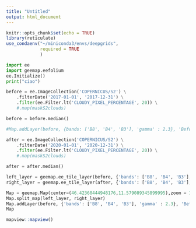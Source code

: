 ```yaml
---
title: "Untitled"
output: html_document
---
```



```r
knitr::opts_chunk$set(echo = TRUE)
library(reticulate)
use_condaenv("~/miniconda3/envs/deepgrids",
             required = TRUE
             )
```

```python
import ee
import geemap.eefolium
ee.Initialize()
print("ciao")
```

```python
before = ee.ImageCollection('COPERNICUS/S2') \
    .filterDate('2017-01-01', '2017-12-31') \
    .filter(ee.Filter.lt('CLOUDY_PIXEL_PERCENTAGE', 20)) \
    #.map(maskS2clouds)

before = before.median()

#Map.addLayer(before, {bands: ['B8', 'B4', 'B3'], 'gamma' : 2.3}, 'Before')

after = ee.ImageCollection('COPERNICUS/S2') \
    .filterDate('2020-01-01', '2020-12-31') \
    .filter(ee.Filter.lt('CLOUDY_PIXEL_PERCENTAGE', 20)) \
    #.map(maskS2clouds)

after = after.median()
```

```python

left_layer = geemap.ee_tile_layer(before, {'bands': ['B8', 'B4', 'B3'], 'gamma' : 2.3}, 'Before Vaia (2017)')
right_layer = geemap.ee_tile_layer(after, {'bands': ['B8', 'B4', 'B3'], 'gamma' : 2.3}, 'After Vaia (2019)')

```


```python

Map = geemap.Map(center=(46.42360444948176,11.579089345899995),zoom = 14)
Map.split_map(left_layer, right_layer)
Map.addLayer(before, {'bands': ['B8', 'B4', 'B3'], 'gamma' : 2.3}, 'Before')
Map

```

```r
mapview::mapview()
```